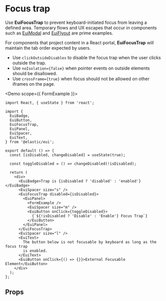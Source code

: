 # Focus trap

Use **EuiFocusTrap** to prevent keyboard-initiated focus from leaving a defined area. Temporary flows and UX escapes that occur in components such as [EuiModal](../../components/containers/modal/index.mdx) and [EuiFlyout](../../components/containers/flyout/index.mdx) are prime examples.

For components that project content in a React portal, **EuiFocusTrap** will maintain the tab order expected by users.

* Use `clickOutsideDisables` to disable the focus trap when the user clicks outside the trap.
* Use `noIsolation={false}` when pointer events on outside elements should be disallowed.
* Use `crossFrame={true}` when focus should not be allowed on other iframes on the page.


<Demo scope={{ FormExample }}>
```tsx interactive
import React, { useState } from 'react';

import {
  EuiBadge,
  EuiButton,
  EuiFocusTrap,
  EuiPanel,
  EuiSpacer,
  EuiText,
} from '@elastic/eui';

export default () => {
  const [isDisabled, changeDisabled] = useState(true);

  const toggleDisabled = () => changeDisabled(!isDisabled);

  return (
    <div>
      <EuiBadge>Trap is {isDisabled ? 'disabled' : 'enabled'}</EuiBadge>
      <EuiSpacer size="s" />
      <EuiFocusTrap disabled={isDisabled}>
        <EuiPanel>
          <FormExample />
          <EuiSpacer size="m" />
          <EuiButton onClick={toggleDisabled}>
            {`${!isDisabled ? 'Disable' : 'Enable'} Focus Trap`}
          </EuiButton>
        </EuiPanel>
      </EuiFocusTrap>
      <EuiSpacer size="l" />
      <EuiText>
        The button below is not focusable by keyboard as long as the focus trap
        is enabled.
      </EuiText>
      <EuiButton onClick={() => {}}>External Focusable Element</EuiButton>
    </div>
  );
};
```
</Demo>

## Props


<PropTable definition={docgen.EuiFocusTrap} />
